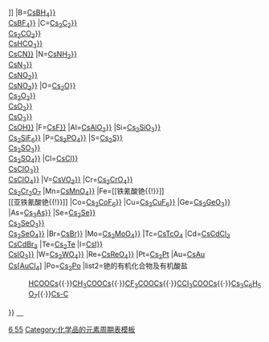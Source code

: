 {{周期表框架|銫化合物|銫化合物
|H=[[氢化铯{{!}}{{nowrap|CsH}}]]
|B=[[硼氢化铯{{!}}{{nowrap|CsBH<sub>4</sub>}}]]<BR>[[四氟硼酸铯{{!}}{{nowrap|CsBF<sub>4</sub>}}]]
|C=[[乙炔铯{{!}}{{nowrap|Cs<sub>2</sub>C<sub>2</sub>}}]]<br />[[碳酸铯{{!}}{{nowrap|Cs<sub>2</sub>CO<sub>3</sub>}}]]<BR>[[碳酸氢铯{{!}}{{nowrap|CsHCO<sub>3</sub>}}]]<BR>[[氰化铯{{!}}{{nowrap|CsCN}}]]
|N=[[氨基铯{{!}}{{nowrap|CsNH<sub>2</sub>}}]]<BR>[[叠氮化铯{{!}}{{nowrap|CsN<sub>3</sub>}}]]<BR>[[亚硝酸铯{{!}}{{nowrap|CsNO<sub>2</sub>}}]]<br />[[硝酸铯{{!}}{{nowrap|CsNO<sub>3</sub>}}]]
|O=[[氧化铯{{!}}{{nowrap|Cs<sub>2</sub>O}}]]<br />[[过氧化铯{{!}}{{nowrap|Cs<sub>2</sub>O<sub>2</sub>}}]]<br />[[超氧化铯{{!}}{{nowrap|CsO<sub>2</sub>}}]]<br />[[臭氧化铯{{!}}{{nowrap|CsO<sub>3</sub>}}]]<br />[[氢氧化铯{{!}}{{nowrap|CsOH}}]]
|F=[[氟化铯{{!}}{{nowrap|CsF}}]]
|Al=[[偏铝酸铯{{!}}{{nowrap|CsAlO<sub>2</sub>}}]]
|Si=[[硅酸铯{{!}}{{nowrap|Cs<sub>2</sub>SiO<sub>3</sub>}}]]<br />[[氟硅酸铯{{!}}{{nowrap|Cs<sub>2</sub>SiF<sub>6</sub>}}]]
|P=[[磷酸铯{{!}}{{nowrap|Cs<sub>3</sub>PO<sub>4</sub>}}]]
|S=[[硫化铯{{!}}{{nowrap|Cs<sub>2</sub>S}}]]<br />[[亚硫酸铯{{!}}{{nowrap|Cs<sub>2</sub>SO<sub>3</sub>}}]]<br />[[硫酸铯{{!}}{{nowrap|Cs<sub>2</sub>SO<sub>4</sub>}}]]
|Cl=[[氯化铯{{!}}{{nowrap|CsCl}}]]<br />[[氯酸铯{{!}}{{nowrap|CsClO<sub>3</sub>}}]]<br />[[高氯酸铯{{!}}{{nowrap|CsClO<sub>4</sub>}}]]
|V=[[偏钒酸铯{{!}}{{nowrap|CsVO<sub>3</sub>}}]]
|Cr=[[铬酸铯{{!}}{{nowrap|Cs<sub>2</sub>CrO<sub>4</sub>}}]]<br>[[重铬酸铯|Cs<sub>2</sub>Cr<sub>2</sub>O<sub>7</sub>]]
|Mn=[[高锰酸铯{{!}}{{nowrap|CsMnO<sub>4</sub>}}]]
|Fe=[[铁氰酸铯{{!}}{{nowrap|Cs<sub>3</sub>[Fe(CN)<sub>6</sub>]}}]]<br />[[亚铁氰酸铯{{!}}{{nowrap|Cs<sub>4</sub>[Fe(CN)<sub>6</sub>]}}]]
|Co=[[六氟合钴(IV)酸铯{{!}}{{nowrap|Cs<sub>2</sub>CoF<sub>6</sub>}}]]
|Cu=[[六氟合铜(IV)酸铯{{!}}{{nowrap|Cs<sub>2</sub>CuF<sub>6</sub>}}]]
|Ge=[[锗酸铯{{!}}{{nowrap|Cs<sub>2</sub>GeO<sub>3</sub>}}]]
|As=[[砷化铯{{!}}{{nowrap|Cs<sub>3</sub>As}}]]
|Se=[[硒化铯{{!}}{{nowrap|Cs<sub>2</sub>Se}}]]<br />[[亚硒酸铯{{!}}{{nowrap|Cs<sub>2</sub>SeO<sub>3</sub>}}]]<br />[[硒酸铯{{!}}{{nowrap|Cs<sub>2</sub>SeO<sub>4</sub>}}]]
|Br=[[溴化铯{{!}}{{nowrap|CsBr}}]]
|Mo=[[钼酸铯{{!}}{{nowrap|Cs<sub>2</sub>MoO<sub>4</sub>}}]]
|Tc=[[高锝酸铯|CsTcO<sub>4</sub>]]
|Cd=[[氯化镉铯|CsCdCl<sub>3</sub>]]<BR>[[溴化镉铯|CsCdBr<sub>3</sub>]]
|Te=[[碲化铯|Cs<sub>2</sub>Te]]
|I=[[碘化铯{{!}}{{nowrap|CsI}}]]<br />[[碘酸铯{{!}}{{nowrap|CsIO<sub>3</sub>}}]]
|W=[[钨酸铯{{!}}{{nowrap|Cs<sub>2</sub>WO<sub>4</sub>}}]]
|Re=[[高铼酸铯{{!}}{{nowrap|CsReO<sub>4</sub>}}]]
|Pt=[[铂化铯|Cs<sub>2</sub>Pt]]
|Au=[[金化铯|CsAu]]<BR>[[氯金酸铯|Cs[AuCl<sub>4</sub>]]]
|Po=[[钋化铯|Cs<sub>2</sub>Po]]
|list2=铯的有机化合物及有机酸盐
: [[甲酸铯|HCOOCs]]{{·}}[[乙酸铯|CH<sub>3</sub>COOCs]]{{·}}[[三氟乙酸铯|CF<sub>3</sub>COOCs]]{{·}}[[三氯乙酸铯|CCl<sub>3</sub>COOCs]]{{·}}[[柠檬酸铯|Cs<sub>3</sub>C<sub>6</sub>H<sub>5</sub>O<sub>7</sub>]]{{·}}[[有机铯化学|Cs-C]]
}}<noinclude>
[[category:铯化合物|　]]
[[Category:化学品模板|6 55]]
[[Category:化学品的元素周期表模板]]
</noinclude>